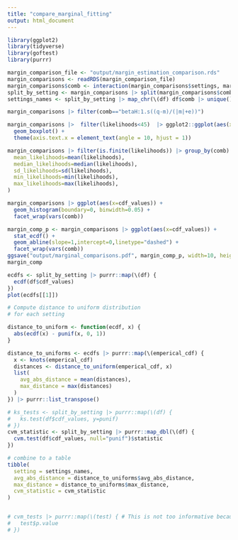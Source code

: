 ```yaml
---
title: "compare_marginal_fitting"
output: html_document
---
```


```r
library(ggplot2)
library(tidyverse)
library(goftest)
library(purrr)

margin_comparison_file <- "output/margin_estimation_comparison.rds"
margin_comparisons <- readRDS(margin_comparison_file)
margin_comparisons$comb <- interaction(margin_comparisons$settings, margin_comparisons$decoupler)
split_by_setting <- margin_comparisons |> split(margin_comparisons$comb) 
settings_names <- split_by_setting |> map_chr(\(df) df$comb |> unique() |> as.character())

```
```r



margin_comparisons |> filter(comb=="betaH:1.s((q-m)/(|m|+e))") 

margin_comparisons |>  filter(likelihoods<45)  |> ggplot2::ggplot(aes(x=comb, y=likelihoods)) +
  geom_boxplot() +
  theme(axis.text.x = element_text(angle = 10, hjust = 1)) 
```
```r
margin_comparisons |> filter(is.finite(likelihoods)) |> group_by(comb) |> summarise(
  mean_likelihoods=mean(likelihoods),
  median_likelihoods=median(likelihoods),
  sd_likelihoods=sd(likelihoods),
  min_likelihoods=min(likelihoods),
  max_likelihoods=max(likelihoods),
)
```
```r

margin_comparisons |> ggplot(aes(x=cdf_values)) +
  geom_histogram(boundary=0, binwidth=0.05) +
  facet_wrap(vars(comb))

```
```r
margin_comp_p <- margin_comparisons |> ggplot(aes(x=cdf_values)) +
  stat_ecdf() +
  geom_abline(slope=1,intercept=0,linetype="dashed") + 
  facet_wrap(vars(comb))
ggsave("output/marginal_comparisons.pdf", margin_comp_p, width=10, height=10)
margin_comp
```
```r
ecdfs <- split_by_setting |> purrr::map(\(df) {
  ecdf(df$cdf_values)
})
plot(ecdfs[[1]])
```
```r
# Compute distance to uniform distribution
# for each setting

distance_to_uniform <- function(ecdf, x) {
  abs(ecdf(x) - punif(x, 0, 1))
}

distance_to_uniforms <- ecdfs |> purrr::map(\(emperical_cdf) {
  x <- knots(emperical_cdf)
  distances <- distance_to_uniform(emperical_cdf, x)
  list(
    avg_abs_distance = mean(distances),
    max_distance = max(distances)
  )
}) |> purrr::list_transpose()

# ks_tests <- split_by_setting |> purrr::map(\(df) {
#   ks.test(df$cdf_values, y=punif)
# })
cvm_statistic <- split_by_setting |> purrr::map_dbl(\(df) {
  cvm.test(df$cdf_values, null="punif")$statistic
})

# combine to a table
tibble(
  setting = settings_names,
  avg_abs_distance = distance_to_uniforms$avg_abs_distance,
  max_distance = distance_to_uniforms$max_distance,
  cvm_statistic = cvm_statistic
)


# cvm_tests |> purrr::map(\(test) { # This is not too informative because I have so many samples it gives really low p values.
#   test$p.value
# })
```

